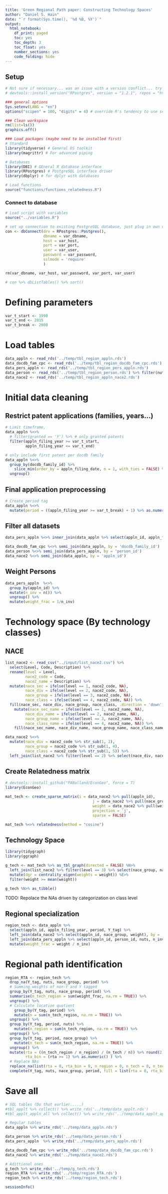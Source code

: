 ```yaml
---
title: 'Green Regional Path paper: Constructing Technology Spaces'
author: "Daniel S. Hain"
date: "`r format(Sys.time(), '%d %B, %Y')`"
output:
  html_notebook:
    df_print: paged
    toc: yes
    toc_depth: 3
    toc_float: yes
    number_sections: yes
    code_folding: hide
---
```


## Setup

```r
# Not sure if necessary... was an issue with a version conflict... try new version in the future again...
# devtools::install_version("RPostgres", version = "1.2.1", repos = "http://cran.us.r-project.org")

### general options
Sys.setenv(LANG = "en")
options("scipen" = 100, "digits" = 4) # override R's tendency to use scientific notation

### Clean workspace
rm(list=ls())
graphics.off()

### Load packages (maybe need to be installed first)
# Standard
library(tidyverse) # General DS toolkit
library(magrittr) # For advanced piping

# Databases
library(DBI) # GEneral R database interface
library(RPostgres) # PostgreSQL interface driver 
library(dbplyr) # for dplyr with databases

# Load functions
source("functions/functions_relatedness.R")
```

### Connect to database

```r
# Load script with variables
source("../variables.R")

# set up connection to existing PostgreSQL database, just plug in own details
con <- dbConnect(drv = RPostgres::Postgres(), 
                 dbname = var_dbname,
                 host = var_host, 
                 port = var_port,
                 user = var_user, 
                 password = var_password,
                 sslmode = 'require'
                 )

rm(var_dbname, var_host, var_password, var_port, var_user)
```

```r
# con %>% dbListTables() %>% sort()
```

# Defining parameters

```r
var_t_start <- 1990
var_t_end <- 2015
var_t_break <- 2000
```

# Load tables

```r
data_appln <- read_rds('../temp/tbl_region_appln.rds')
data_docdb_fam_cpc <- read_rds('../temp/tbl_region_docdb_fam_cpc.rds')
data_pers_appln <- read_rds('../temp/tbl_region_pers_appln.rds')
data_person <- read_rds('../temp/tbl_region_person.rds') %>% filter(nuts_level == 3)
data_nace2 <- read_rds('../temp/tbl_region_appln_nace2.rds') 
```

# Initial data cleaning

## Restrict patent applications (families, years...)

```r
# Limit timeframe,
data_appln %<>%
  # filter(granted == 'Y') %>% # only granted patents
  filter(appln_filing_year >= var_t_start,
         appln_filing_year <= var_t_end) 
```


```r
# only include first patent per docdb family
data_appln %<>%
  group_by(docdb_family_id) %>%
    slice_min(order_by = appln_filing_date, n = 1, with_ties = FALSE) %>%
  ungroup() 
```

## Final application preprocessing

```r
# Create period tag
data_appln %<>%
  mutate(period = ((appln_filing_year >= var_t_break) + 1) %>% as.numeric() %>% as.character()) 
```

## Filter all datasets

```r
data_pers_appln %<>% inner_join(data_appln %>% select(appln_id, appln_filing_year, Y_tag), by = 'appln_id')

data_docdb_fam_cpc %<>% semi_join(data_appln, by = 'docdb_family_id')
data_person %<>% semi_join(data_pers_appln, by = 'person_id')
data_nace2 %<>% semi_join(data_appln, by = 'appln_id')
```
## Weight Persons

```r
data_pers_appln  %<>%
  group_by(appln_id) %>%
  mutate(n_inv = n()) %>%
  ungroup() %>%
  mutate(weight_frac = 1/n_inv) 
```

# Technology space (By technology classes)

## NACE 

```r
list_nace2 <- read_csv("../input/list_nace2.csv") %>%
  select(Level, Code, Description) %>%
  rename(level = Level,
         nace2_code = Code,
         nace2_name = Description) %>%
  mutate(nace_sec = ifelse(level == 1, nace2_code, NA),
         nace_div = ifelse(level == 2, nace2_code, NA),
         nace_group = ifelse(level == 3, nace2_code, NA),
         nace_class = ifelse(level == 4, nace2_code, NA)) %>%
  fill(nace_sec, nace_div, nace_group, nace_class, .direction = 'down') %>%
    mutate(nace_sec_name = ifelse(level == 1, nace2_name, NA),
         nace_div_name = ifelse(level == 2, nace2_name, NA),
         nace_group_name = ifelse(level == 3, nace2_name, NA),
         nace_class_name = ifelse(level == 4, nace2_name, NA)) %>%
    fill(nace_sec_name, nace_div_name, nace_group_name, nace_class_name, .direction = 'down') 
```


```r
data_nace2 %<>% 
  mutate(nace_div = nace2_code %>% str_sub(1, 2),
         nace_group = nace2_code %>% str_sub(1, 4),
         nace_class = nace2_code %>% str_sub(1, 5)) %>%
  left_join(list_nace2 %>% filter(level == 2) %>% select(nace_div, nace_sec), by = 'nace_div')
```

## Create Relatedness matrix

```r
# devtools::install_github("PABalland/EconGeo", force = T)
library(EconGeo)
```

```r
mat_tech <- create_sparse_matrix(i = data_nace2 %>% pull(appln_id),
                                       j = data_nace2 %>% pull(nace_group),
                                       weight = data_nace2 %>% pull(weight),
                                       projection = 'j',
                                       sparse = FALSE)
```

```r
mat_tech %<>% relatedness(method = "cosine")
```

## Technology Space

```r
library(tidygraph)
library(ggraph)
```

```r
g_tech <- mat_tech %>% as_tbl_graph(directed = FALSE) %N>%
  left_join(list_nace2 %>% filter(level == 3) %>% select(nace_group, nace_sec_name, nace_group_name), by = c('name' = 'nace_group')) %>%
  mutate(dgr = centrality_eigen(weights = weight)) %E>%
  filter(weight >= mean(weight))
```

```r
g_tech %N>% as_tibble() 
```

TODO: Repolace the NAs driven by categorization on class level


## Regional specialization

```r
region_tech <- data_appln %>%
  select(appln_id, appln_filing_year, period, Y_tag) %>%
  left_join(data_nace2 %>% select(appln_id, nace_group, weight), by = 'appln_id') %>%
  left_join(data_pers_appln %>% select(appln_id, person_id, nuts, n_inv), by = 'appln_id') %>%
  mutate(weight_frac = weight / n_inv)
```

# Regional path identification

```r
region_RTA <- region_tech %>%  
  drop_na(Y_tag, nuts, nace_group, period) %>%
  # Summing weights of non-Y and Y tagged 
  group_by(Y_tag, nuts, nace_group, period) %>%
  summarise(n_tech_region = sum(weight_frac, na.rm = TRUE)) %>%
  ungroup() %>%
  # Calculate location quotient
    group_by(Y_tag, period) %>%
    mutate(n = sum(n_tech_region, na.rm = TRUE)) %>%
  ungroup() %>%
  group_by(Y_tag, period, nuts) %>%
    mutate(n_region = sum(n_tech_region, na.rm = TRUE)) %>%
  ungroup() %>%
  group_by(Y_tag, period, nace_group) %>%
    mutate(n_tech = sum(n_tech_region, na.rm = TRUE)) %>%
  ungroup() %>%
  mutate(rta = ((n_tech_region / n_region) / (n_tech / n)) %>% round(2),
         rta_bin = (rta >= 1) %>% as.numeric() ) %>%
  # Replace NAs
  replace_na(list(rta = 0, rta_bin = 0, n_region = 0, n_tech = 0, n_tech_region = 0, n = 0)) %>%
  complete(Y_tag, nuts, nace_group, period, fill = list(rta = 0, rta_bin = 0, n_region = 0, n_tech = 0, n_tech_region = 0, n = 0))
```
<!---

# Get applicants

Note: This is only the applicants for patents filed by inventors 
Note2: DO THAT SOMEWHERE EARLIER

```r
tbl_appln <- tbl(con, 'tls201_appln')
tbl_pers_appln <- tbl(con, 'tls207_pers_appln') 
tbl_person <- tbl(con, 'tls206_person')
```


```r
tbl_applt_list <- tbl_pers_appln %>%
  filter(applt_seq_nr > 0) %>%
  select(-applt_seq_nr, invt_seq_nr) %>%
  semi_join(data_appln %>% select(appln_id), by = 'appln_id', copy = TRUE) %>%
  distinct(person_id) %>%
  compute()
```

```r
# TODO: Also merge in Y-tag and year
tbl_applt_appln_all <- tbl_pers_appln %>%
  semi_join(tbl_applt_list, by = 'person_id') %>% 
  left_join(tbl_appln %>% select(appln_id, appln_filing_year), by = 'appln_id') %>%  
  compute()
```

```r
tbl_applt <- tbl_person %>%
  semi_join(tbl_applt_list, by = 'person_id') %>%
  compute()
```
--->



# Save all

```r
# SQL tables (Do that earlier.....)
#tbl_applt %>% collect() %>% write_rds('../temp/data_applt.rds')
#tbl_applt_appln_all %>% collect() %>% write_rds('../temp/data_applt_appln_all.rds')

# Regular tables
data_appln %>% write_rds('../temp/data_appln.rds')

data_person %>% write_rds('../temp/data_person.rds')
data_pers_appln  %>% write_rds('../temp/data_pers_appln.rds')

data_docdb_fam_cpc %>% write_rds('../temp/data_docdb_fam_cpc.rds')
data_nace2 %>% write_rds('../temp/data_nace2.rds')

# Adittional ones
g_tech %>% write_rds('../temp/g_tech.rds')
region_RTA %>% write_rds('../temp/region_RTA.rds')
region_tech %>% write_rds('../temp/region_tech.rds')
```

```r
sessionInfo()
```

